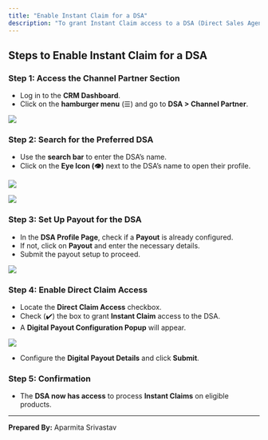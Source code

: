 ```yaml
---
title: "Enable Instant Claim for a DSA"
description: "To grant Instant Claim access to a DSA (Direct Sales Agent) and ensure payouts are set up for seamless claim processing."
---
```


## **Steps to Enable Instant Claim for a DSA**

### **Step 1: Access the Channel Partner Section**

- Log in to the **CRM Dashboard**.
- Click on the **hamburger menu** (☰) and go to **DSA \> Channel Partner**.

![](https://ruloans-bucket.s3.ap-south-1.amazonaws.com/docs/crm/features/dsa/channel-partner/instant-claim/image1.png)

### **Step 2: Search for the Preferred DSA**

- Use the **search bar** to enter the DSA’s name.
- Click on the **Eye Icon (👁️)** next to the DSA’s name to open their profile.

![](https://ruloans-bucket.s3.ap-south-1.amazonaws.com/docs/crm/features/dsa/channel-partner/instant-claim/image2.png)

![](https://ruloans-bucket.s3.ap-south-1.amazonaws.com/docs/crm/features/dsa/channel-partner/instant-claim/image3.png)

### **Step 3: Set Up Payout for the DSA**

- In the **DSA Profile Page**, check if a **Payout** is already configured.
- If not, click on **Payout** and enter the necessary details.
- Submit the payout setup to proceed.

![](https://ruloans-bucket.s3.ap-south-1.amazonaws.com/docs/crm/features/dsa/channel-partner/instant-claim/image4.png)

### **Step 4: Enable Direct Claim Access**

- Locate the **Direct Claim Access** checkbox.
- Check (✔️) the box to grant **Instant Claim** access to the DSA.
- A **Digital Payout Configuration Popup** will appear.

![](https://ruloans-bucket.s3.ap-south-1.amazonaws.com/docs/crm/features/dsa/channel-partner/instant-claim/image5.png)

- Configure the **Digital Payout Details** and click **Submit**.

### **Step 5: Confirmation**

- The **DSA now has access** to process **Instant Claims** on eligible products.

---

**Prepared By:** Aparmita Srivastav